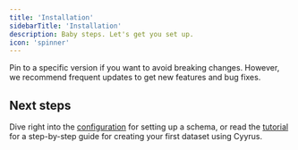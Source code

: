 ```yaml
---
title: 'Installation'
sidebarTitle: 'Installation'
description: Baby steps. Let's get you set up.
icon: 'spinner'
---
```


<Card title="Cyyrus is under active development" icon="excavator" iconType="duotone">
Pin to a specific version if you want to avoid breaking changes.
However, we recommend frequent updates to get new features and bug fixes.
</Card>


<Installation />

## Next steps

Dive right into the [configuration](/quickstart/library/configuration) for setting up a schema, or read the [tutorial](/tutorial) for a step-by-step guide for creating your first dataset using Cyyrus.